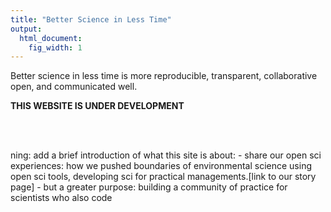 ```yaml
---
title: "Better Science in Less Time"
output:
  html_document:
    fig_width: 1
---
```


Better science in less time is more reproducible, transparent, collaborative open, and communicated well.  

**THIS WEBSITE IS UNDER DEVELOPMENT**

<br>
<br>

ning: add a brief introduction of what this site is about: 
- share our open sci experiences: how we pushed boundaries of environmental science using open sci tools, developing sci for practical managements.[link to our story page] 
- but a greater purpose: building a community of practice for scientists who also code 

<!--- SCREENSHOT OF NATURE PAPER, link to the paper  --->

<!---

TODO Julie: add footer with logo, see _footer.Rmd
<br>
<br>
[<img src="https://docs.google.com/drawings/d/1633uvIYgsBhiKBddQAaTlvYDJgOK1uiDB6wkooNyhFc/pub?w=576&h=240" width="150px">](http://ohi-science.org)  

[ohi-science.org home](http://ohi-science.org)

--->